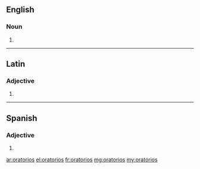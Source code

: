 ==English==

===Noun===
{{head|en|plural}}

# {{plural of|oratorio|lang=en|nocat=1}}

----

==Latin==

===Adjective===
{{la-adj-form|ōrātōriōs}}

# {{inflection of|ōrātōrius||acc|m|p|lang=la}}

----
==Spanish==

===Adjective===
{{head|es|adjective form|g=m-p}}

# {{masculine plural of|oratorio|lang=es}}

[[ar:oratorios]]
[[el:oratorios]]
[[fr:oratorios]]
[[mg:oratorios]]
[[my:oratorios]]